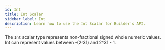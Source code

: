 ```yaml
---
id: Int
title: Int Scalar
sidebar_label: Int
description: Learn how to use the Int Scalar for Builder's API.
---
```


The `Int` scalar type represents non-fractional signed whole numeric values. Int can represent values between -(2^31) and 2^31 - 1.
